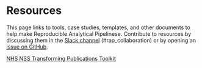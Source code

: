 # Resources

This page links to tools, case studies, templates, and other documents to help
make Reproducible Analytical Pipelinese. Contribute to resources by discussing
them in the [Slack
channel](https://govdatascience.slack.com/messages/C6H22U3H9/)
(#rap_collaboration) or by opening an [issue on
GitHub](https://github.com/ukgovdatascience/rap-website/issues).

::: {.unbulleted-list}
[NHS NSS Transforming Publications
Toolkit](resource-nhs-nss-transforming-publications-toolkit.html)
:::



